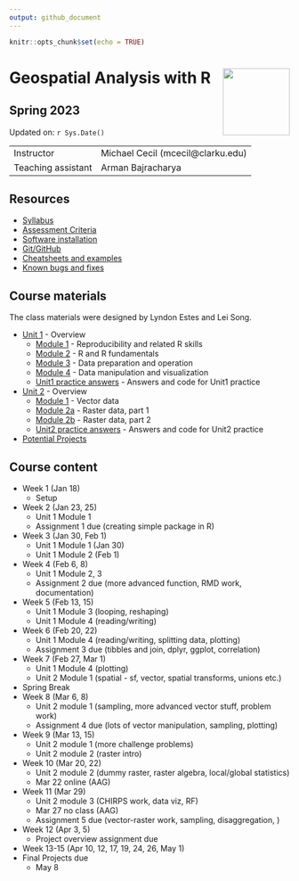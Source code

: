 ```yaml
---
output: github_document
---
```


```r
knitr::opts_chunk$set(echo = TRUE)
```

# Geospatial Analysis with R <img src="https://s28151.pcdn.co/offices/marketing-and-communications/wp-content/blogs.dir/3/files/sites/106/2019/08/CU_Seal_Red_SM_60_75_v4-768x768.png" align="right" width="120" />


## Spring 2023


Updated on: `r Sys.Date()`

<center>
------------------ ------------------------------------------------------
Instructor         Michael Cecil (mcecil@clarku.edu)                  
Teaching assistant Arman Bajracharya
------------------ ------------------------------------------------------
</center>


## Resources
- [Syllabus](syllabus.html)
- [Assessment Criteria](assessment.html)
- [Software installation](software-installation.html)
- [Git/GitHub](git-github.html)
- [Cheatsheets and examples](cheatsheets.html)
- [Known bugs and fixes](bugs-fixes.html)

## Course materials

The class materials were designed by Lyndon Estes and Lei Song. 

- [Unit 1](unit1.html) - Overview
  - [Module 1](unit1-module1.html) - Reproducibility and related R skills
  - [Module 2](unit1-module2.html) - R and R fundamentals
  - [Module 3](unit1-module3.html) - Data preparation and operation
  - [Module 4](unit1-module4.html) - Data manipulation and visualization
  - [Unit1 practice answers](unit1-practice-answers.html) - Answers and code for Unit1 practice

- [Unit 2](unit2.html) - Overview
  - [Module 1](unit2-module1.html) - Vector data
  - [Module 2a](unit2-module2a.html) - Raster data, part 1
  - [Module 2b](unit2-module2b.html) - Raster data, part 2
  - [Unit2 practice answers](unit2-practice-answers.html) - Answers and code for Unit2 practice
  
- [Potential Projects](projects.html)

## Course content

- Week 1 (Jan 18)
  - Setup
- Week 2 (Jan 23, 25)
  - Unit 1 Module 1
  - Assignment 1 due (creating simple package in R)
- Week 3 (Jan 30, Feb 1)
  - Unit 1 Module 1 (Jan 30)
  - Unit 1 Module 2 (Feb 1)
- Week 4 (Feb 6, 8)
  - Unit 1 Module 2, 3
  - Assignment 2 due (more advanced function, RMD work, documentation)
- Week 5 (Feb 13, 15)
  - Unit 1 Module 3 (looping, reshaping)
  - Unit 1 Module 4 (reading/writing)

- Week 6 (Feb 20, 22)
  - Unit 1 Module 4 (reading/writing, splitting data, plotting)
  - Assignment 3 due (tibbles and join, dplyr, ggplot, correlation)
- Week 7 (Feb 27, Mar 1)
  - Unit 1 Module 4 (plotting)
  - Unit 2 Module 1 (spatial - sf, vector, spatial transforms, unions etc.)
- Spring Break
- Week 8 (Mar 6, 8)
  - Unit 2 module 1 (sampling, more advanced vector stuff, problem work)
  - Assignment 4 due (lots of vector manipulation, sampling, plotting)
- Week 9 (Mar 13, 15)
  - Unit 2 module 1 (more challenge problems)
  - Unit 2 module 2 (raster intro)
- Week 10 (Mar 20, 22)
  - Unit 2 module 2 (dummy raster, raster algebra, local/global statistics)
  - Mar 22 online (AAG)
- Week 11 (Mar 29)
  - Unit 2 module 3 (CHIRPS work, data viz, RF)
  - Mar 27 no class (AAG)
  - Assignment 5 due (vector-raster work, sampling, disaggregation, )
- Week 12 (Apr 3, 5)
  - Project overview assignment due
- Week 13-15 (Apr 10, 12, 17, 19, 24, 26, May 1)
- Final Projects due
  - May 8

